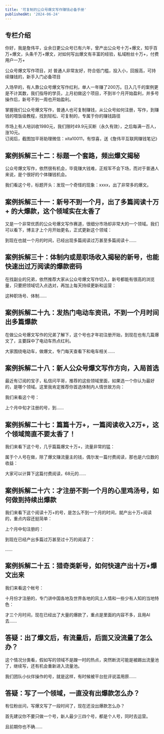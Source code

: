 ```yaml
---
title: '可复制的公众号爆文写作赚钱必备手册'
publishedAt: '2024-06-24'
---
```


## 专栏介绍

你好，我是詹伟平，业余日更公众号已有六年，曾产出公众号十万+爆文，知乎百万+爆文，头条千万+爆文，对如何写出爆文有丰富的经验，私域粉丝十万+，付费用户一万+  
  
公众号爆文写作项目，对 普通人非常友好，符合低门槛，投入小，回报高，可持续赚钱的，新手入门必备项目  
  
入场早的，有人靠公众号爆文写作红利，单人一年赚了200万。日入几千的案例更是不计其数，我们指导的学员，上月初做这个项目，不到半个月开始盈利，并多号操作后，新号不到一周也开始盈利。  
  
掌握我们公众号爆文写作，普通人也可复制赚钱，从公众号如何注册，写作，到赚钱的喂饭级教程，找到轻松、可复制的，专属于你的赚钱路径  
  
市场上有人培训收1980元，我们限时49.9元买断（永久有效），之后每满一百人，涨10元。  
订阅后，截图加平哥助理微信：xita10011，有惊喜，送《詹伟平互联网赚钱笔记》

## 案例拆解三十二：标题一个套路，频出爆文揭秘
公众号爆文写作，依然很有机会，毕竟赚大钱难，正规军不会下场，而对于普通人来说，是个很好的个体赚钱机会。

我们看这个号，标题开头：发现一个奇怪的现象：xxxx，出了非常多的爆文。

## 案例拆解三十一：新号不到一个月，出了多篇阅读十万+ 的大爆款，这个领域实在太香了
又是一个非常优质的公众号爆文写作赛道，很细分市场却非常大的一个领域。我们可以看下，博主才上个月开始更名，正式更新这个领域：

到现在也就一个月的时间，已经出现多篇阅读过万甚至多篇阅读十......

## 案例拆解三十：体制内或是职场收入揭秘的新号，也能快速出过万阅读的爆款密码
在找副业的兄弟，依然推荐大家从公众号爆文写作切入，新号都能有很高的浏览量，只要把领域切入点选对，再加上每天持续更新和运营：

这种职场号、体制......

## 案例拆解二十九：发热门电动车资讯，不到一个月时间出多篇爆款
在做公众号爆文写作的兄弟了解下，这个号也才年初注册开始，到现在也有几篇爆文了，主要踩中了电动车热点红利。

大家围绕电动车，做爆文，专门每天查看下和电车相关......

## 案例拆解二十八：新人公众号爆文写作方向，入局首选
最近有订阅的宝子，私信问平哥，推荐的这些领域里面，如果选一个你认为最好的，是哪个领域。这里我肯定推荐你首选体制内人情世故方向：

我们来看这个号：

上个月中旬才注册的号，到......

## 案例拆解二十七：篇篇十万+，一篇阅读收入2万+，这个领域简直不要太香了！
我们来看下这个号，几乎篇篇爆文十万+，流量非常的猛：

属于个人号在做，除了爆文赚流量主的钱，偶尔发一篇付费阅读，那也是六位数的收益：

大家可以计算下这篇付费阅读，68元的......

## 案例拆解二十六：才注册不到一个月的心里鸡汤号，如何做到持续出爆款
我们来看下这个阅读十万+的号，是怎么不到一个月的时间，就产出十万+阅读的，重点内容还挺简单：

上个月中旬注册的：

到现在已经产出多篇过万甚至过十万的阅读了：

......

## 案例拆解二十五：猎奇类新号，如何快速产出十万+爆文出来
我们来看这个帐号：

十月份才注册的，专门讲中国各地及世界各地的风土人情和一些少有人知的当地特色：

才三个月时间，现在已经出了大量的爆款了，重点是里面的内容不多，且用AI去......

## 答疑：出了爆文后，有流量后，后面又没流量了怎么办？
这个情况分类看，假如写的领域不是蹭一时的热点，突然断流可能是被踢出流量池了，继续写，还有机会重新进入流量池。

我们团队小伙伴操作的号，就是这样，有时候被平台批评说滥用原......

## 答疑：写了一个领域，一直没有出爆款怎么办？
有位粉丝问，写爆文写了一段时间了，现在还没出爆款怎么办？

首先建议你不要只做一个号，新人最少三四个号，都是个人号，同时去运营。

且前期你也不确......

